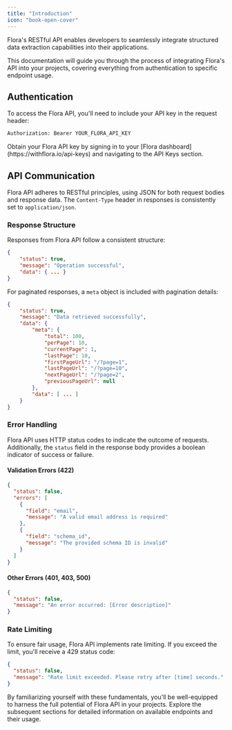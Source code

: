 ```yaml
---
title: "Introduction"
icon: "book-open-cover"
---
```


Flora's RESTful API enables developers to seamlessly integrate structured data extraction capabilities into their applications.

This documentation will guide you through the process of integrating Flora's API into your projects, covering everything from authentication to specific endpoint usage.

## Authentication

To access the Flora API, you'll need to include your API key in the request header:

```bash
Authorization: Bearer YOUR_FLORA_API_KEY
```

<Note>
  Obtain your Flora API key by signing in to your [Flora
  dashboard](https://withflora.io/api-keys) and navigating to the API Keys
  section.
</Note>

## API Communication

Flora API adheres to RESTful principles, using JSON for both request bodies and response data. The `Content-Type` header in responses is consistently set to `application/json`.

### Response Structure

Responses from Flora API follow a consistent structure:

```json
{
    "status": true,
    "message": "Operation successful",
    "data": { ... }
}
```

For paginated responses, a `meta` object is included with pagination details:

```json
{
    "status": true,
    "message": "Data retrieved successfully",
    "data": {
        "meta": {
            "total": 100,
            "perPage": 10,
            "currentPage": 1,
            "lastPage": 10,
            "firstPageUrl": "/?page=1",
            "lastPageUrl": "/?page=10",
            "nextPageUrl": "/?page=2",
            "previousPageUrl": null
        },
        "data": [ ... ]
    }
}
```

### Error Handling

Flora API uses HTTP status codes to indicate the outcome of requests. Additionally, the `status` field in the response body provides a boolean indicator of success or failure.

#### Validation Errors (422)

```json
{
  "status": false,
  "errors": [
    {
      "field": "email",
      "message": "A valid email address is required"
    },
    {
      "field": "schema_id",
      "message": "The provided schema ID is invalid"
    }
  ]
}
```

#### Other Errors (401, 403, 500)

```json
{
  "status": false,
  "message": "An error occurred: [Error description]"
}
```

### Rate Limiting

To ensure fair usage, Flora API implements rate limiting. If you exceed the limit, you'll receive a 429 status code:

```json
{
  "status": false,
  "message": "Rate limit exceeded. Please retry after [time] seconds."
}
```

By familiarizing yourself with these fundamentals, you'll be well-equipped to harness the full potential of Flora API in your projects. Explore the subsequent sections for detailed information on available endpoints and their usage.
